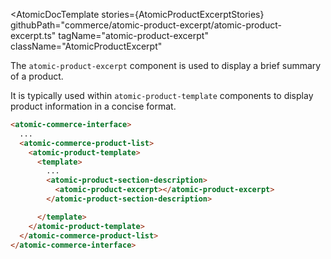 

<Meta of={AtomicProductExcerptStories} />

<AtomicDocTemplate
  stories={AtomicProductExcerptStories}
  githubPath="commerce/atomic-product-excerpt/atomic-product-excerpt.ts"
  tagName="atomic-product-excerpt"
  className="AtomicProductExcerpt"
>

The `atomic-product-excerpt` component is used to display a brief summary of a product.

It is typically used within `atomic-product-template` components to display product information in a concise format.

```html
<atomic-commerce-interface>
  ...
  <atomic-commerce-product-list>
    <atomic-product-template>
      <template>
        ...
        <atomic-product-section-description>
          <atomic-product-excerpt></atomic-product-excerpt>
        </atomic-product-section-description>

      </template>
    </atomic-product-template>
  </atomic-commerce-product-list>
</atomic-commerce-interface>
```
</AtomicDocTemplate>
